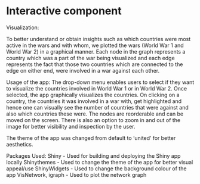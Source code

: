 # Interactive component

Visualization:

To better understand or obtain insights such as which countries were most active in the wars and with whom, we plotted the wars (World War 1 and World War 2) in a graphical manner. Each node in the graph represents a country which was a part of the war being visualized and each edge represents the fact that those two countries which are connected to the edge on either end, were involved in a war against each other. 

Usage of the app: The drop-down menu enables users to select if they want to visualize the countries involved in World War 1 or in World War 2. Once selected, the app graphically visualizes the countries. On clicking on a country, the countries it was involved in a war with, get highlighted and hence one can visually see the number of countries that were against and also which countries these were. The nodes are reorderable and can be moved on the screen. There is also an option to zoom in and out of the image for better visibility and inspection by the user. 

The theme of the app was changed from default to 'united' for better aesthetics.

Packages Used: 
Shiny - Used for building and deploying the Shiny app locally
Shinythemes - Used to change the theme of the app for better visual appeal/use
ShinyWidgets - Used to change the background colour of the app
VisNetwork, igraph  - Used to plot the network graph

